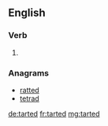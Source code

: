 ==English==

===Verb===
{{head|en}}

# {{en-past of|tart}}

===Anagrams===
* [[ratted#English|ratted]]
* [[tetrad#English|tetrad]]

[[de:tarted]]
[[fr:tarted]]
[[mg:tarted]]